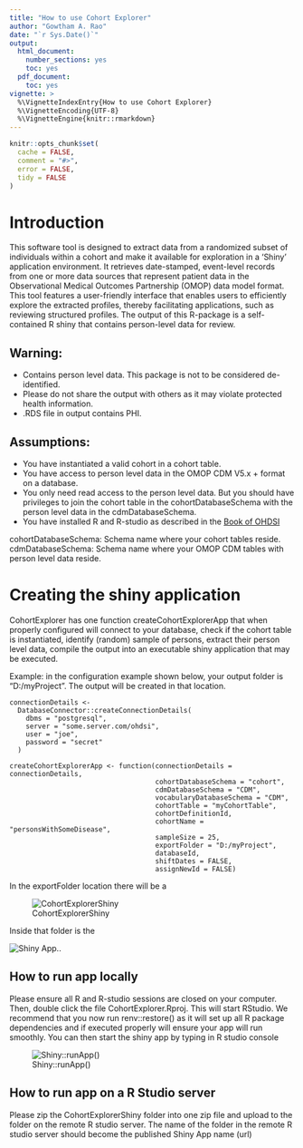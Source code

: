 ```yaml
---
title: "How to use Cohort Explorer"
author: "Gowtham A. Rao"
date: "`r Sys.Date()`"
output:
  html_document:
    number_sections: yes
    toc: yes  
  pdf_document: 
    toc: yes     
vignette: >
  %\VignetteIndexEntry{How to use Cohort Explorer}
  %\VignetteEncoding{UTF-8}    
  %\VignetteEngine{knitr::rmarkdown}
---
```


```r
knitr::opts_chunk$set(
  cache = FALSE,
  comment = "#>",
  error = FALSE,
  tidy = FALSE
)
```

# Introduction

This software tool is designed to extract data from a randomized subset of individuals within a cohort and make it available for exploration in a 'Shiny' application environment. It retrieves date-stamped, event-level records from one or more data sources that represent patient data in the Observational Medical Outcomes Partnership (OMOP) data model format. This tool features a user-friendly interface that enables users to efficiently explore the extracted profiles, thereby facilitating applications, such as reviewing structured profiles. The output of this R-package is a self-contained R shiny that contains person-level data for review.


## Warning:
- Contains person level data. This package is not to be considered de-identified.
- Please do not share the output with others as it may violate protected health information.
- .RDS file in output contains PHI.


## Assumptions:
- You have instantiated a valid cohort in a cohort table.
- You have access to person level data in the OMOP CDM V5.x + format on a database.
- You only need read access to the person level data. But you should have privileges to join the cohort table in the cohortDatabaseSchema with the person level data in the cdmDatabaseSchema.
- You have installed R and R-studio as described in the [Book of OHDSI](https://ohdsi.github.io/TheBookOfOhdsi/SqlAndR.html)

cohortDatabaseSchema: Schema name where your cohort tables reside.
cdmDatabaseSchema: Schema name where your OMOP CDM tables with person level data reside.


# Creating the shiny application

CohortExplorer has one function createCohortExplorerApp that when properly configured will connect to your database, check if the cohort table is instantiated, identify (random) sample of persons, extract their person level data, compile the output into an executable shiny application that may be executed.

Example: in the configuration example shown below, your output folder is "D:/myProject". The output will be created in that location.

```
connectionDetails <-
  DatabaseConnector::createConnectionDetails(
    dbms = "postgresql",
    server = "some.server.com/ohdsi",
    user = "joe",
    password = "secret"
  )

createCohortExplorerApp <- function(connectionDetails = connectionDetails,
                                    cohortDatabaseSchema = "cohort",
                                    cdmDatabaseSchema = "CDM",
                                    vocabularyDatabaseSchema = "CDM",
                                    cohortTable = "myCohortTable",
                                    cohortDefinitionId,
                                    cohortName = "personsWithSomeDisease",
                                    sampleSize = 25,
                                    exportFolder = "D:/myProject",
                                    databaseId,
                                    shiftDates = FALSE,
                                    assignNewId = FALSE)
```

In the exportFolder location there will be a 

![CohortExplorerShiny](FolderLocation.png)


Inside that folder is the 

![Shiny App.](ShinyApp.png).

## How to run app locally
Please ensure all R and R-studio sessions are closed on your computer. Then, double click the file CohortExplorer.Rproj. This will start RStudio. We recommend that you now run renv::restore() as it will set up all R package dependencies and if executed properly will ensure your app will run smoothly. You can then start the shiny app by typing in R studio console

![Shiny::runApp()](RunApp.png)

## How to run app on a R Studio server
Please zip the CohortExplorerShiny folder into one zip file and upload to the folder on the remote R studio server. The name of the folder in the remote R studio server should become the published Shiny App name (url)
